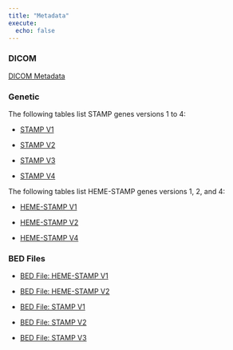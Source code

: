 ```yaml
---
title: "Metadata"
execute:
  echo: false
---
```



### DICOM 

[DICOM Metadata](dicom_data_dict/dicom_data_dictionary.qmd)

### Genetic

The following tables list STAMP genes versions 1 to 4:

* [STAMP V1](stamp_data_dict/stamp_all_versions.qmd#stamp-v1)

* [STAMP V2](stamp_data_dict/stamp_all_versions.qmd#stamp-v2)

* [STAMP V3](stamp_data_dict/stamp_all_versions.qmd#stamp-v3)

* [STAMP V4](stamp_data_dict/stamp_all_versions.qmd#stamp-v4)

The following tables list HEME-STAMP genes versions 1, 2, and 4:

* [HEME-STAMP V1](stamp_data_dict/heme_stamp_all_versions.qmd#heme-stamp-v1)

* [HEME-STAMP V2](stamp_data_dict/heme_stamp_all_versions.qmd#heme-stamp-v2)

* [HEME-STAMP V4](stamp_data_dict/heme_stamp_all_versions.qmd#heme-stamp-v4)

### BED Files

* [BED File: HEME-STAMP V1](stamp_data_dict/bed_files_all_versions.qmd#bed-heme-stamp-v1)

* [BED File: HEME-STAMP V2](stamp_data_dict/bed_files_all_versions.qmd#bed-heme-stamp-v2)

* [BED File: STAMP V1](stamp_data_dict/bed_files_all_versions.qmd#bed-stamp-v1)

* [BED File: STAMP V2](stamp_data_dict/bed_files_all_versions.qmd#bed-stamp-v2)

* [BED File: STAMP V3](stamp_data_dict/bed_files_all_versions.qmd#bed-stamp-v3)

